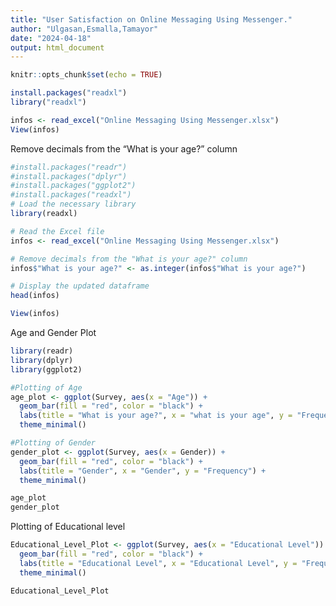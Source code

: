 ```yaml
---
title: "User Satisfaction on Online Messaging Using Messenger."
author: "Ulgasan,Esmalla,Tamayor"
date: "2024-04-18"
output: html_document
---
```


```r
knitr::opts_chunk$set(echo = TRUE)
```



```r
install.packages("readxl")
library("readxl")

infos <- read_excel("Online Messaging Using Messenger.xlsx")
View(infos)

```
 Remove decimals from the "What is your age?" column
```r
#install.packages("readr")
#install.packages("dplyr")
#install.packages("ggplot2")
#install.packages("readxl")
# Load the necessary library
library(readxl)

# Read the Excel file
infos <- read_excel("Online Messaging Using Messenger.xlsx")

# Remove decimals from the "What is your age?" column
infos$"What is your age?" <- as.integer(infos$"What is your age?")

# Display the updated dataframe
head(infos)

View(infos)

```
Age and Gender Plot

```r

library(readr)
library(dplyr)
library(ggplot2)

#Plotting of Age
age_plot <- ggplot(Survey, aes(x = "Age")) +
  geom_bar(fill = "red", color = "black") +
  labs(title = "What is your age?", x = "what is your age", y = "Frequency") +
  theme_minimal()

#Plotting of Gender
gender_plot <- ggplot(Survey, aes(x = Gender)) +
  geom_bar(fill = "red", color = "black") +
  labs(title = "Gender", x = "Gender", y = "Frequency") +
  theme_minimal()

age_plot
gender_plot
```
Plotting of Educational level

```r


Educational_Level_Plot <- ggplot(Survey, aes(x = "Educational Level")) +
  geom_bar(fill = "red", color = "black") +
  labs(title = "Educational Level", x = "Educational Level", y = "Frequency") +
  theme_minimal()

Educational_Level_Plot

```


